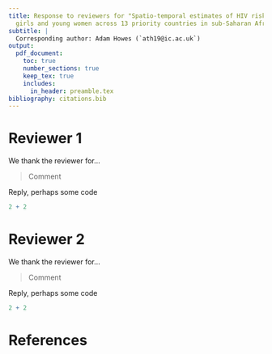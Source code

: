```yaml
---
title: Response to reviewers for "Spatio-temporal estimates of HIV risk group proportions for adolescent
  girls and young women across 13 priority countries in sub-Saharan Africa"
subtitle: |
  Corresponding author: Adam Howes (`ath19@ic.ac.uk`)
output:
  pdf_document:
    toc: true
    number_sections: true
    keep_tex: true
    includes:
      in_header: preamble.tex
bibliography: citations.bib
---
```


\newpage

# Reviewer 1 {-}

We thank the reviewer for...

> Comment

Reply, perhaps some code

```r
2 + 2
```

\newpage

# Reviewer 2 {-}

We thank the reviewer for...

> Comment

Reply, perhaps some code

```r
2 + 2
```

\newpage

# References {#references .unnumbered}
